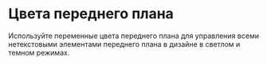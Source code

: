 

<Meta title='Foundations/Theme/Foreground' />

# Цвета переднего плана

Используйте переменные цвета переднего плана для управления всеми нетекстовыми элементами переднего плана в дизайне в светлом и темном режимах.

<ThemeColorsTable section="foreground" />
